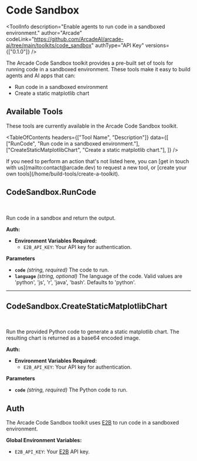 # Code Sandbox


<ToolInfo
  description="Enable agents to run code in a sandboxed environment."
  author="Arcade"
  codeLink="https://github.com/ArcadeAI/arcade-ai/tree/main/toolkits/code_sandbox"
  authType="API Key"
  versions={["0.1.0"]}
/>

<Badges repo="arcadeai/arcade_code_sandbox" />

The Arcade Code Sandbox toolkit provides a pre-built set of tools for running code in a sandboxed environment. These tools make it easy to build agents and AI apps that can:

- Run code in a sandboxed environment
- Create a static matplotlib chart

## Available Tools

These tools are currently available in the Arcade Code Sandbox toolkit.

<TableOfContents
  headers={["Tool Name", "Description"]}
  data={[
    ["RunCode", "Run code in a sandboxed environment."],
    ["CreateStaticMatplotlibChart", "Create a static matplotlib chart."],
  ]}
/>

<Tip>
  If you need to perform an action that's not listed here, you can [get in touch
  with us](mailto:contact@arcade.dev) to request a new tool, or [create your
  own tools](/home/build-tools/create-a-toolkit).
</Tip>

## CodeSandbox.RunCode

<br />
<TabbedCodeBlock
  tabs={[
    {
      label: "Call the Tool Directly",
      content: {
        Python: [
          "/examples/integrations/toolkits/code-sandbox/run_code_example_call_tool.py",
        ],
        JavaScript: ["/examples/integrations/toolkits/code-sandbox/run_code_example_call_tool.js"],
      },
    }
  ]}
/>

Run code in a sandbox and return the output.

**Auth:**

- **Environment Variables Required:**
  - `E2B_API_KEY`: Your API key for authentication.

**Parameters**

- **`code`** _(string, required)_ The code to run.
- **`language`** _(string, optional)_ The language of the code. Valid values are 'python', 'js', 'r', 'java', 'bash'. Defaults to 'python'.

---

## CodeSandbox.CreateStaticMatplotlibChart

<br />
<TabbedCodeBlock
  tabs={[
    {
      label: "Call the Tool Directly",
      content: {
        Python: [
          "/examples/integrations/toolkits/code-sandbox/create_static_matplotlib_chart_example_call_tool.py",
        ],
        JavaScript: ["/examples/integrations/toolkits/code-sandbox/create_static_matplotlib_chart_example_call_tool.js"],
      },
    }
  ]}
/>

Run the provided Python code to generate a static matplotlib chart. The resulting chart is returned as a base64 encoded image.

**Auth:**

- **Environment Variables Required:**
  - `E2B_API_KEY`: Your API key for authentication.

**Parameters**

- **`code`** _(string, required)_ The Python code to run.

## Auth

The Arcade Code Sandbox toolkit uses [E2B](https://e2b.dev/) to run code in a sandboxed environment.

**Global Environment Variables:**

- `E2B_API_KEY`: Your [E2B](https://e2b.dev/) API key.

<ToolFooter pipPackageName="arcade-code-sandbox" />